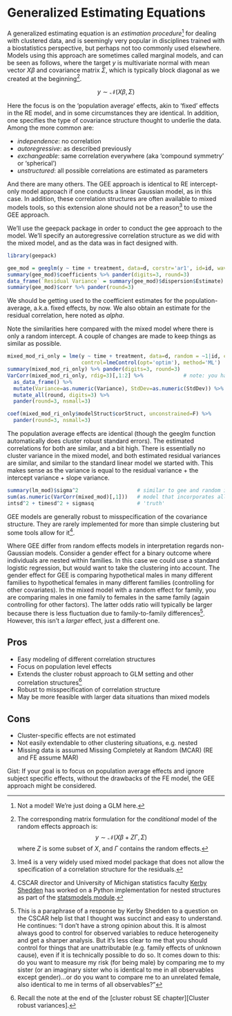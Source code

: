 # Generalized Estimating Equations

A <span class="emph">generalized estimating equation</span> is an *estimation procedure*[^notamodel] for dealing with clustered data, and is seemingly very popular in disciplines trained with a biostatistics perspective, but perhaps not too commonly used elsewhere.  Models using this approach are sometimes called <span class="emph">marginal models</span>,  and can be seen as follows, where the target $y$ is multivariate normal with mean vector $X\beta$ and covariance matrix $\Sigma$, which is typically block diagonal as we created at the beginning[^geevsre].

$$ y \sim \mathcal{N}(X\beta,  \Sigma) $$


Here the focus is on the 'population average' effects, akin to 'fixed' effects in the RE model, and in some circumstances they are identical.  In addition, one specifies the type of covariance structure thought to underlie the data. Among the more common are:

- *independence*: no correlation
- *autoregressive*: as described previously
- *exchangeable*: same correlation everywhere (aka 'compound symmetry' or 'spherical')
- *unstructured*: all possible correlations are estimated as parameters

And there are many others. The GEE approach is identical to RE intercept-only model approach if one conducts a linear Gaussian model, as in this case. In addition, these correlation structures are often available to mixed models tools, so this extension alone should not be a reason[^lme4] to use the GEE approach.

We'll use the <span class="pack">geepack</span> package in order to conduct the gee approach to the model.  We'll specify an autoregressive correlation structure as we did with the mixed model, and as the data was in fact designed with.

```r
library(geepack)

gee_mod = geeglm(y ~ time + treatment, data=d, corstr='ar1', id=id, waves=time)
summary(gee_mod)$coefficients %>% pander(digits=3, round=3)
data_frame(`Residual Variance` = summary(gee_mod)$dispersion$Estimate) %>% round(3) %>%  pander
summary(gee_mod)$corr %>% pander(round=3)
```

We should be getting used to the coefficient estimates for the population-average, a.k.a. fixed effects, by now.  We also obtain an estimate for the residual correlation, here noted as *alpha*.

Note the similarities here compared with the mixed model where there is only a random intercept. A couple of changes are made to keep things as similar as possible.

```r
mixed_mod_ri_only = lme(y ~ time + treatment, data=d, random = ~1|id, cor=corAR1(form=~time), 
                        control=lmeControl(opt='optim'), method='ML')  # changed opt bc nlminb had issues
summary(mixed_mod_ri_only) %>% pander(digits=3, round=3)
VarCorr(mixed_mod_ri_only, rdig=3)[,1:2] %>%             # note: you have removed the correlation from display
  as_data_frame() %>% 
  mutate(Variance=as.numeric(Variance), StdDev=as.numeric(StdDev)) %>% 
  mutate_all(round, digits=3) %>% 
  pander(round=3, nsmall=3)

coef(mixed_mod_ri_only$modelStruct$corStruct, unconstrained=F) %>% 
  pander(round=3, nsmall=3)  
```

The population average effects are identical (though the <span class="func">geeglm</span> function automatically does cluster robust standard errors). The estimated correlations for both are similar, and a bit high.  There is essentially no cluster variance in the mixed model, and both estimated residual variances are similar, and similar to the standard linear model we started with.  This makes sense as the variance is equal to the residual variance + the intercept variance + slope variance.


```r
summary(lm_mod)$sigma^2                   # similar to gee and random intercept only
sum(as.numeric(VarCorr(mixed_mod)[,1]))   # model that incorporates all sources of variance
intsd^2 + timesd^2 + sigmasq              # 'truth'
```


GEE models are generally robust to misspecification of the covariance structure.  They are rarely implemented for more than simple clustering but some tools allow for it[^kerby].


Where GEE differ from random effects models in interpretation regards non-Gaussian models.  Consider a gender effect for a binary outcome where individuals are nested within families.  In this case we could use a standard logistic regression, but would want to take the clustering into account.  The gender effect for GEE is comparing hypothetical males in many different families to hypothetical females in many different families (controlling for other covariates).  In the mixed model with a random effect for family, you are comparing males in one family to females in the same family (again controlling for other factors).  The latter odds ratio will typically be larger because there is less fluctuation due to family-to-family differences[^kerby2].  However, this isn't a *larger* effect, just a different one.

## Pros

- Easy modeling of different correlation structures
- Focus on population level effects
- Extends the cluster robust approach to GLM setting and other correlation structures[^clusrob_recall]
- Robust to misspecification of correlation structure
- May be more feasible with larger data situations than mixed models

## Cons

- Cluster-specific effects are not estimated
- Not easily extendable to other clustering situations, e.g. nested
- Missing data is assumed Missing Completely at Random (MCAR) (RE and FE assume MAR)

Gist: If your goal is to focus on population average effects and ignore subject specific effects, without the drawbacks of the FE model, the GEE approach might be considered.



[^notamodel]: Not a model!  We're just doing a GLM here.

[^lme4]: <span class="pack">lme4</span> is a very widely used mixed model package that does not allow the specification of a correlation structure for the residuals.

[^geevsre]: The corresponding matrix formulation for the *conditional* model of the random effects approach is:
$$ y \sim \mathcal{N}(X\beta + Z\Gamma,  \Sigma) $$
where $Z$ is some subset of $X$, and $\Gamma$ contains the random effects.

[^kerby]: CSCAR director and University of Michigan statistics faculty [Kerby Shedden](https://github.com/kshedden) has worked on a Python implementation for nested structures as part of the [statsmodels module](http://statsmodels.sourceforge.net/devel/gee.html).

[^clusrob_recall]: Recall the note at the end of the [cluster robust SE chapter][Cluster robust variances].

[^kerby2]: This is a paraphrase of a response by Kerby Shedden to a question on the CSCAR help list that I thought was succinct and easy to understand.  He continues: "I don't have a strong opinion about this.  It is almost always good to control for observed variables to reduce heterogeneity and get a sharper analysis.  But it's less clear to me that you should control for things that are unattributable (e.g. family effects of unknown cause), even if it is technically possible to do so.  It comes down to this: do you want to measure my risk (for being male) by comparing me to my sister (or an imaginary sister who is identical to me in all observables except gender)...or do you want to compare me to an unrelated female, also identical to me in terms of all observables?"